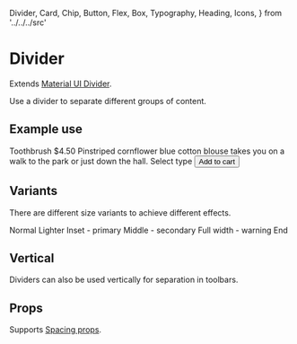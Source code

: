   Divider,
  Card,
  Chip,
  Button,
  Flex,
  Box,
  Typography,
  Heading,
  Icons,
} from '../../../src'

<Meta title="Components|Divider" component={Divider} />

# Divider

Extends [Material UI Divider](https://material-ui.com/components/dividers/).

Use a divider to separate different groups of content.

<Preview>
  <Story name="default">
    <Divider />
  </Story>
</Preview>

## Example use

<Preview>
  <Story name="card">
    <Box width={300}>
      <Card p={2}>
        <Flex mb={2} flexDirection="column">
          <Flex alignItems="baseline">
            <Box flexGrow={1}>
              <Heading.h4 gutterBottom={true}>Toothbrush</Heading.h4>
            </Box>
            <Box>
              <Heading.h6 gutterBottom>$4.50</Heading.h6>
            </Box>
          </Flex>
          <Paragraph color="textSecondary" light={true}>
            Pinstriped cornflower blue cotton blouse takes you on a walk to the
            park or just down the hall.
          </Paragraph>
        </Flex>
        <Divider variant="middle" />
        <Flex mt={2} mb={2} flexDirection="column">
          <Typography gutterBottom={true}>Select type</Typography>
          <Flex>
            <Chip clickable={false} m={1} color="primary" label="Soft" />
            <Chip clickable={true} m={1} label="Medium" />
            <Chip clickable={true} m={1} label="Hard" />
          </Flex>
        </Flex>
        <Box>
          <Button variant="text" color="primary">
            Add to cart
          </Button>
        </Box>
      </Card>
    </Box>
  </Story>
</Preview>

## Variants

There are different size variants to achieve different effects.

<Preview>
  <Story name="variants">
    <Flex flexDirection="column">
      <Typography>Normal</Typography>
      <Divider />
      <Typography>Lighter</Typography>
      <Divider light={true} />
      <Typography>Inset - primary</Typography>
      <Divider variant="inset" color="primary.main" />
      <Typography>Middle - secondary</Typography>
      <Divider variant="middle" color="secondary.main" />
      <Typography>Full width - warning</Typography>
      <Divider variant="fullWidth" color="warning.main" />
      <Typography>End</Typography>
    </Flex>
  </Story>
</Preview>

## Vertical

Dividers can also be used vertically for separation in toolbars.

<Preview>
  <Story name="vertical">
    <Flex
      width="fit-content"
      border="1px solid lightgrey"
      borderRadius="shape.borderRadius"
      color="text.secondary"
      bgcolor="background.paper"
    >
      <Flex m={2}>
        <Icons.FormatAlignLeft />
      </Flex>
      <Flex m={2}>
        <Icons.FormatAlignCenter />
      </Flex>
      <Flex m={2}>
        <Icons.FormatAlignRight />
      </Flex>
      <Divider mx={1} orientation="vertical" />
      <Flex m={2}>
        <Icons.FormatBold />
      </Flex>
      <Flex m={2}>
        <Icons.FormatItalic />
      </Flex>
      <Flex m={2}>
        <Icons.FormatUnderlined />
      </Flex>
    </Flex>
  </Story>
</Preview>

## Props

Supports [Spacing props](/components/?path=/docs/design-system-positioning--page).

<Props of={DividerDocs} />
